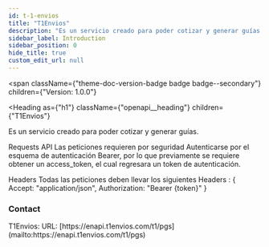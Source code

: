 ```yaml
---
id: t-1-envios
title: "T1Envios"
description: "Es un servicio creado para poder cotizar y generar guías."
sidebar_label: Introduction
sidebar_position: 0
hide_title: true
custom_edit_url: null
---
```



<span
  className={"theme-doc-version-badge badge badge--secondary"}
  children={"Version: 1.0.0"}
>
</span>

<Heading
  as={"h1"}
  className={"openapi__heading"}
  children={"T1Envios"}
>
</Heading>



Es un servicio creado para poder cotizar y generar guías.


Requests API
Las peticiones requieren por seguridad Autenticarse por el esquema de autenticación Bearer, por lo que previamente se requiere obtener un access_token, el cual regresara un token de autenticación.

Headers
Todas las peticiones deben llevar los siguientes Headers :
\{
    Accept: "application/json",
    Authorization: "Bearer \{token\}"
\}

<div
  style={{"display":"flex","flexDirection":"column","marginBottom":"var(--ifm-paragraph-margin-bottom)"}}
>
  <h3
    style={{"marginBottom":"0.25rem"}}
  >
    Contact
  </h3><span>
    T1Envios: 
  </span><span>
    URL: [https://enapi.t1envios.com/t1/pgs](mailto:https://enapi.t1envios.com/t1/pgs)
  </span>
</div>
      